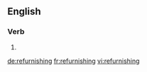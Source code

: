 ==English==

===Verb===
{{head|en}}

# {{present participle of|refurnish|lang=en}}

[[de:refurnishing]]
[[fr:refurnishing]]
[[vi:refurnishing]]